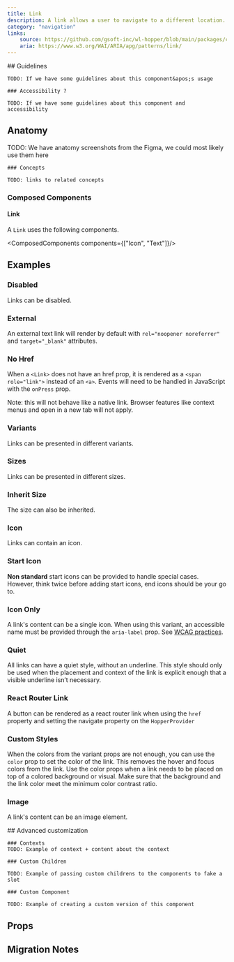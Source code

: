 ```yaml
---
title: Link
description: A link allows a user to navigate to a different location.
category: "navigation"
links:
    source: https://github.com/gsoft-inc/wl-hopper/blob/main/packages/components/src/Link/src/Link.tsx
    aria: https://www.w3.org/WAI/ARIA/apg/patterns/link/
---
```


<Example src="Link/docs/preview" isOpen />

<FeatureFlag flag="next">
    ## Guidelines

    TODO: If we have some guidelines about this component&apos;s usage

    ### Accessibility ?

    TODO: If we have some guidelines about this component and accessibility
</FeatureFlag>

## Anatomy

<FeatureFlag flag="rc">
    TODO: We have anatomy screenshots from the Figma, we could most likely use them here

    ### Concepts

    TODO: links to related concepts
</FeatureFlag>

### Composed Components

#### Link

A `Link` uses the following components.

<ComposedComponents components={["Icon", "Text"]}/>

## Examples

### Disabled

Links can be disabled.

<Example src="Link/docs/disabled" />

### External

An external text link will render by default with `rel="noopener noreferrer"` and `target="_blank"` attributes.

<Example src="Link/docs/external" />

### No Href

When a `<Link>` does not have an href prop, it is rendered as a `<span role="link">` instead of an `<a>`. Events will need to be handled in JavaScript with the `onPress` prop.

Note: this will not behave like a native link. Browser features like context menus and open in a new tab will not apply.

<Example src="Link/docs/noHref" />

### Variants

Links can be presented in different variants.

<Example src="Link/docs/variants" />

### Sizes

Links can be presented in different sizes.

<Example src="Link/docs/size" />

### Inherit Size

The size can also be inherited.

<Example src="Link/docs/inheritSize" />

### Icon

Links can contain an icon.

<Example src="Link/docs/icon" />

### Start Icon

**Non standard** start icons can be provided to handle special cases. However, think twice before adding start icons, end icons should be your go to.

<Example src="Link/docs/startIcon" />

### Icon Only

A link's content can be a single icon. When using this variant, an accessible name must be provided through the `aria-label` prop. See [WCAG practices](https://www.w3.org/TR/WCAG20-TECHS/ARIA6.html).

<Example src="Link/docs/iconOnly" />

### Quiet

All links can have a quiet style, without an underline. This style should only be used when the placement and context of the link is explicit enough that a visible underline isn’t necessary.

<Example src="Link/docs/quiet" />

### React Router Link

A button can be rendered as a react router link when using the `href` property and setting the navigate property on the `HopperProvider`

<Example src="Link/docs/reactRouterLink" />

### Custom Styles

When the colors from the variant props are not enough, you can use the `color` prop to set the color of the link. This removes the hover and focus colors from the link. Use the color props when a link needs to be placed on top of a colored background or visual. Make sure that the background and the link color meet the minimum color contrast ratio.

<Example src="Link/docs/staticColor" />

### Image

A link's content can be an image element.

<Example src="Link/docs/image" />

<FeatureFlag flag="next">
    ## Advanced customization

    ### Contexts
    TODO: Example of context + content about the context

    ### Custom Children

    TODO: Example of passing custom childrens to the components to fake a slot

    ### Custom Component

    TODO: Example of creating a custom version of this component
</FeatureFlag>

## Props

<PropTable component="Link" />

## Migration Notes

<MigrateGuide src="Link/docs/migration-notes" />
